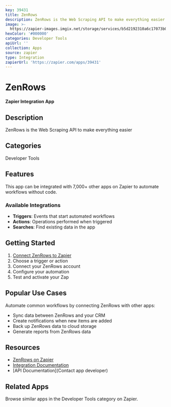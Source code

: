 ```yaml
---
key: 39431
title: ZenRows
description: ZenRows is the Web Scraping API to make everything easier
image: >-
  https://zapier-images.imgix.net/storage/services/b5d2192310a6c17073b02c6722cdf6a6.png?auto=format%2Ccompress&ixlib=python-3.0.0&q=50
hexColor: '#000000'
categories: Developer Tools
apiUrl: ''
collection: Apps
source: zapier
type: Integration
zapierUrl: 'https://zapier.com/apps/39431'
---
```

# ZenRows

**Zapier Integration App**

## Description

ZenRows is the Web Scraping API to make everything easier

## Categories

Developer Tools

## Features

This app can be integrated with 7,000+ other apps on Zapier to automate workflows without code.

### Available Integrations

- **Triggers**: Events that start automated workflows
- **Actions**: Operations performed when triggered
- **Searches**: Find existing data in the app

## Getting Started

1. [Connect ZenRows to Zapier](https://zapier.com/apps/39431)
2. Choose a trigger or action
3. Connect your ZenRows account
4. Configure your automation
5. Test and activate your Zap

## Popular Use Cases

Automate common workflows by connecting ZenRows with other apps:

- Sync data between ZenRows and your CRM
- Create notifications when new items are added
- Back up ZenRows data to cloud storage
- Generate reports from ZenRows data

## Resources

- [ZenRows on Zapier](https://zapier.com/apps/39431)
- [Integration Documentation](https://zapier.com/apps/39431/integrations)
- [API Documentation](Contact app developer)

## Related Apps

Browse similar apps in the Developer Tools category on Zapier.
